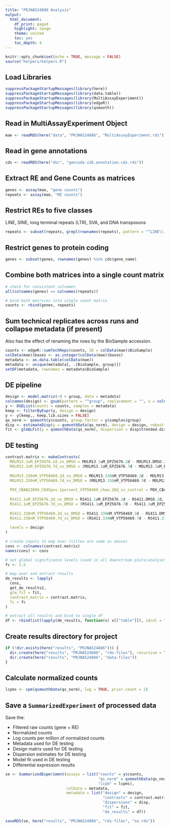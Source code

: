 ```yaml
---
title: "PRJNA524886 Analysis"
output:
  html_document:
    df_print: paged
    highlight: tango
    theme: united
    toc: yes
    toc_depth: 4
---
```


```r
knitr::opts_chunk$set(echo = TRUE, message = FALSE)
source("helpers/helpers.R")
```

## Load Libraries

```r
suppressPackageStartupMessages(library(here))
suppressPackageStartupMessages(library(data.table))
suppressPackageStartupMessages(library(MultiAssayExperiment))
suppressPackageStartupMessages(library(edgeR))
suppressPackageStartupMessages(library(qsmooth))
```

## Read in MultiAssayExperiment Object

```r
mae <- readRDS(here("data", "PRJNA524886", "MultiAssayExperiment.rds"))
```

## Read in gene annotations

```r
cds <- readRDS(here("doc", "gencode.v26.annotation.cds.rds"))
```

## Extract RE and Gene Counts as matrices

```r
genes <- assay(mae, "gene counts")
repeats <- assay(mae, "RE counts")
```

## Restrict REs to five classes

LINE, SINE, long terminal repeats (LTR), SVA, and DNA transposons

```r
repeats <- subset(repeats, grepl(rownames(repeats), pattern = "^LINE\\.|^SINE\\.|^LTR\\.|.*\\.SVA\\..*|^DNA\\."))
```

## Restrict genes to protein coding

```r
genes <- subset(genes, rownames(genes) %in% cds$gene_name)
```

## Combine both matrices into a single count matrix

```r
# check for consistent colnames
all(colnames(genes) == colnames(repeats))

# bind both matrices into single count matrix
counts <- rbind(genes, repeats)
```

## Sum technical replicates across runs and collapse metadata (if present)

Also has the effect of renaming the rows by the BioSample accession.

```r
counts <- edgeR::sumTechReps(counts, ID = colData(mae)$BioSample)
colData(mae)$bases <- as.integer(colData(mae)$bases)
metadata <- as.data.table(colData(mae))
metadata <- unique(metadata[, .(BioSample, group)])
setDF(metadata, rownames = metadata$BioSample)
```

## DE pipeline

```r
design <- model.matrix(~0 + group, data = metadata)
colnames(design) <- gsub(pattern = "^group", replacement = "", x = colnames(design))
y <- DGEList(counts = counts, samples = metadata)
keep <- filterByExpr(y, design = design)
y <- y[keep,, keep.lib.sizes = FALSE]
qs_norm <- qsmooth(y$counts, group_factor = y$samples$group)
disp <- estimateDisp(y = qsmoothData(qs_norm), design = design, robust = TRUE)
fit <- glmQLFit(y = qsmoothData(qs_norm), dispersion = disp$trended.dispersion, design = design, robust = TRUE)
```

## DE testing

```r
contrast.matrix <- makeContrasts(
  MOLM13.1uM_EPZ5676.2d_vs_DMSO = MOLM13.1uM_EPZ5676.2d - MOLM13.DMSO.2d,
  MOLM13.1uM_EPZ5676.7d_vs_DMSO = (MOLM13.1uM_EPZ5676.7d - MOLM13.1uM_EPZ5676.2d) - (MOLM13.DMSO.7d -  MOLM13.DMSO.2d),
  
  MOLM13.330nM_VTP50469.2d_vs_DMSO = MOLM13.330nM_VTP50469.2d - MOLM13.DMSO.2d,
  MOLM13.330nM_VTP50469.7d_vs_DMSO = (MOLM13.330nM_VTP50469.7d - MOLM13.330nM_VTP50469.2d) - (MOLM13.DMSO.7d -  MOLM13.DMSO.2d),
  
  PDX_CBAB22694_CD45pos.1percent_VTP50469_chow.28d_vs_control = PDX_CBAB22694_CD45pos.1percent_VTP50469_chow.28d - PDX_CBAB22694_CD45pos.control.28d,
  
  RS411.1uM_EPZ5676.2d_vs_DMSO = RS411.1uM_EPZ5676.2d - RS411.DMSO.2d,
  RS411.1uM_EPZ5676.7d_vs_DMSO = (RS411.1uM_EPZ5676.7d - RS411.1uM_EPZ5676.2d) - (RS411.DMSO.7d - RS411.DMSO.2d),
  
  RS411.330nM_VTP50469.2d_vs_DMSO = RS411.330nM_VTP50469.2d - RS411.DMSO.2d,
  RS411.330nM_VTP50469.7d_vs_DMSO = (RS411.330nM_VTP50469.7d - RS411.330nM_VTP50469.2d) - (RS411.DMSO.7d - RS411.DMSO.2d),
  
  levels = design
)

# create inputs to map over (titles are same as above)
cons <- colnames(contrast.matrix)
names(cons) <- cons

# set global significance levels (used in all downstream plots/analyses)
fc <- 1.5

# map over and extract results
de_results <- lapply(
  cons, 
  get_de_results2, 
  glm_fit = fit, 
  contrast_matrix = contrast.matrix,
  fc = fc
)

# extract all results and bind to single df
df <- rbindlist(lapply(de_results, function(x) x[["table"]]), idcol = "contrast")
```

## Create results directory for project

```r
if (!dir.exists(here("results", "PRJNA524886"))) {
  dir.create(here("results", "PRJNA524886", "rds-files"), recursive = TRUE)
  dir.create(here("results", "PRJNA524886", "data-files"))
}
```

## Calculate normalized counts

```r
lcpms <- cpm(qsmoothData(qs_norm), log = TRUE, prior.count = 2)
```

## Save a `SummarizedExperiment` of processed data

Save the:

- Filtered raw counts (gene + RE)
- Normalized counts
- Log counts per million of normalized counts
- Metadata used for DE testing
- Design matrix used for DE testing
- Dispersion estimates for DE testing
- Model fit used in DE testing
- Differential expression results

```r
se <- SummarizedExperiment(assays = list("counts" = y$counts,
                                         "qs_norm" = qsmoothData(qs_norm),
                                         "lcpm" = lcpms),
                           colData = metadata,
                           metadata = list("design" = design, 
                                           "contrasts" = contrast.matrix,
                                           "dispersions" = disp,
                                           "fit" = fit,
                                           "de_results" = df))

saveRDS(se, here("results", "PRJNA524886", "rds-files", "se.rds"))
```
